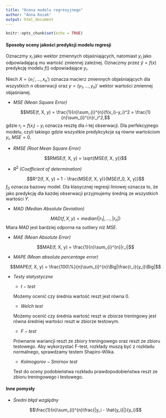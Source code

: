 ```yaml
---
title: "Ocena modelu regresyjnego"
author: "Anna Kozak"
output: html_document
---
```


```r
knitr::opts_chunk$set(echo = TRUE)
```

#### Sposoby oceny jakości predykcji modelu regresji

Oznaczmy $x_i$ jako wektor zmiennych objaśniających, natomiast $y_i$ jako odpowiadającą mu wartość zmiennej zależnej. Oznaczmy przez $\hat{y} = f(x)$ predykcję modelu $f()$ odpowiadające $y_i$.

Niech $X=(x_1', \dots, x_n')$ oznacza macierz zmiennych objaśniających dla wszystkich $n$ obserwacji oraz $y=(y_1, \dots, y_n)'$ wektor wartości zmiennej objaśnianej.



* $MSE$ *(Mean Square Error)*

$$MSE(f, X, y) = \frac{1}{n}\sum_{i}^{n}(f(x_i)-y_i)^2 = \frac{1}{n}\sum_{i}^{n}r_i^2,$$
gdzie $r_i=f(x_i)-y_i$ oznacza resztę dla $i$-tej obserwacji.
Dla perfekcyjnego modelu, czyli takiego gdzie wszystkie predykcykcje są równe wartościom $y_i$, $MSE=0$.



* $RMSE$ *(Root Mean Square Error)*

$$RMSE(f, X, y) = \sqrt{MSE(f, X, y)}$$



* $R^2$ *(Coefficient of determination)*

$$R^2(f, X, y) = 1 - \frac{MSE(f, X, y)}{MSE(f_0, X, y)}$$
$f_0$ oznacza bazowy model. Dla klasycznej regresji liniowej oznacza to, że jako predykcję dla każdej obserwacji przyjmujemy średnią ze wszystkich wartości $Y$.



* $MAD$ *(Median Absolute Deviation)*

$$MAD(f, X, y) = median(|r_1|, \dots, |r_n|)$$
Miara $MAD$ jest bardziej odporna na outliery niż $MSE$.


* $MAE$ *(Mean Absolute Error)*

$$MAE(f, X, y) = \frac{1}{n}\sum_{i}^{n}|r_i|$$

* $MAPE$ *(Mean absolute percentage error)*

$$MAPE(f, X, y) = \frac{100\%}{n}\sum_{i}^{n}\Big|\frac{r_i}{y_i}\Big|$$


* $Testy \ statystyczne$

  - $t-test$
  
  Możemy ocenić czy średnia wartość reszt jest równa 0.
  
  - $Welch \ test$
  
  Możemy ocenić czy średnia wartość reszt w zbiorze treningowy jest równa średniej wartości reszt w zbiorze testowym.
  
  - $F-test$
  
  Prównanie wariancji reszt ze zbiory treningowego oraz reszt ze zbioru testowego. Aby wykorzystać F-test, rozkłady muszą być z rozkładu normalnego, sprawdzamy testem Shapiro-Wilka.
  
  - $Kolmogorov-Smirnov \ test$
  
  Test do oceny podobieństwa rozkładu prawdopodobieństwa reszt ze zbioru treningowego i testowego.
  
  
#### Inne pomysły

- *Średni błąd względny*

$$\frac{1}{n}\sum_{i}^{n}\frac{|y_i - \hat{y_i}|}{y_i}$$
